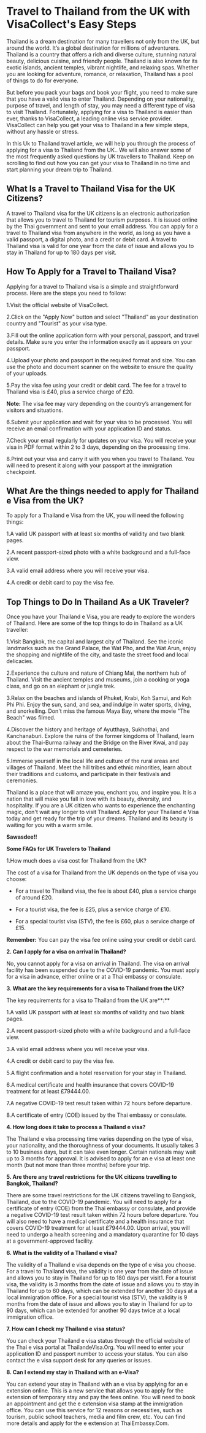 # Travel to Thailand from the UK with VisaCollect's Easy Steps

Thailand is a dream destination for many travellers not only from the UK, but around the world. It’s a global destination for millions of adventurers. Thailand is a country that offers a rich and diverse culture, stunning natural beauty, delicious cuisine, and friendly people. Thailand is also known for its exotic islands, ancient temples, vibrant nightlife, and relaxing spas. Whether you are looking for adventure, romance, or relaxation, Thailand has a pool of things to do for everyone.

But before you pack your bags and book your flight, you need to make sure that you have a valid visa to enter Thailand. Depending on your nationality, purpose of travel, and length of stay, you may need a different type of visa to visit Thailand. Fortunately, applying for a visa to Thailand is easier than ever, thanks to VisaCollect, a leading online visa service provider. VisaCollect can help you get your visa to Thailand in a few simple steps, without any hassle or stress.

In this Uk to Thailand travel article, we will help you through the process of applying for a visa to Thailand from the UK.. We will also answer some of the most frequently asked questions by UK travellers to Thailand. Keep on scrolling to find out how you can get your visa to Thailand in no time and start planning your dream trip to Thailand.

## What Is a Travel to Thailand Visa for the UK Citizens?

A travel to Thailand visa for the UK citizens is an electronic authorization that allows you to travel to Thailand for tourism purposes. It is issued online by the Thai government and sent to your email address. You can apply for a travel to Thailand visa from anywhere in the world, as long as you have a valid passport, a digital photo, and a credit or debit card. A travel to Thailand visa is valid for one year from the date of issue and allows you to stay in Thailand for up to 180 days per visit.

## How To Apply for a Travel to Thailand Visa?

Applying for a travel to Thailand visa is a simple and straightforward process. Here are the steps you need to follow:


1.Visit the official website of VisaCollect.

2.Click on the "Apply Now" button and select "Thailand" as your destination country and "Tourist" as your visa type.

3.Fill out the online application form with your personal, passport, and travel details. Make sure you enter the information exactly as it appears on your passport.

4.Upload your photo and passport in the required format and size. You can use the photo and document scanner on the website to ensure the quality of your uploads.

5.Pay the visa fee using your credit or debit card. The fee for a travel to Thailand visa is £40, plus a service charge of £20.

**Note:** The visa fee may vary depending on the country’s arrangement for visitors and situations.

6.Submit your application and wait for your visa to be processed. You will receive an email confirmation with your application ID and status.

7.Check your email regularly for updates on your visa. You will receive your visa in PDF format within 2 to 3 days, depending on the processing time.

8.Print out your visa and carry it with you when you travel to Thailand. You will need to present it along with your passport at the immigration checkpoint.

## What Are the things needed to apply for Thailand e Visa from the UK?

To apply for a Thailand e Visa from the UK, you will need the following things:

1.A valid UK passport with at least six months of validity and two blank pages.

2.A recent passport-sized photo with a white background and a full-face view.

3.A valid email address where you will receive your visa.

4.A credit or debit card to pay the visa fee.

## Top Things to Do In Thailand As a UK Traveler?

Once you have your Thailand e Visa, you are ready to explore the wonders of Thailand. Here are some of the top things to do in Thailand as a UK traveller:

1.Visit Bangkok, the capital and largest city of Thailand. See the iconic landmarks such as the Grand Palace, the Wat Pho, and the Wat Arun, enjoy the shopping and nightlife of the city, and taste the street food and local delicacies.

2.Experience the culture and nature of Chiang Mai, the northern hub of Thailand. Visit the ancient temples and museums, join a cooking or yoga class, and go on an elephant or jungle trek.

3.Relax on the beaches and islands of Phuket, Krabi, Koh Samui, and Koh Phi Phi. Enjoy the sun, sand, and sea, and indulge in water sports, diving, and snorkelling. Don't miss the famous Maya Bay, where the movie "The Beach" was filmed.

4.Discover the history and heritage of Ayutthaya, Sukhothai, and Kanchanaburi. Explore the ruins of the former kingdoms of Thailand, learn about the Thai-Burma railway and the Bridge on the River Kwai, and pay respect to the war memorials and cemeteries.

5.Immerse yourself in the local life and culture of the rural areas and villages of Thailand. Meet the hill tribes and ethnic minorities, learn about their traditions and customs, and participate in their festivals and ceremonies.

Thailand is a place that will amaze you, enchant you, and inspire you. It is a nation that will make you fall in love with its beauty, diversity, and hospitality. If you are a UK citizen who wants to experience the enchanting magic, don't wait any longer to visit Thailand. Apply for your Thailand e Visa today and get ready for the trip of your dreams. Thailand and its beauty is waiting for you with a warm smile. 

**Sawasdee!!**

**Some FAQs for UK Travelers to Thailand**

1.How much does a visa cost for Thailand from the UK?

The cost of a visa for Thailand from the UK depends on the type of visa you choose: 

- For a travel to Thailand visa, the fee is about £40, plus a service charge of around £20. 

- For a tourist visa, the fee is £25, plus a service charge of £10. 

- For a special tourist visa (STV), the fee is £60, plus a service charge of £15. 

**Remember:** You can pay the visa fee online using your credit or debit card.

**2. Can I apply for a visa on arrival in Thailand?**

No, you cannot apply for a visa on arrival in Thailand. The visa on arrival facility has been suspended due to the COVID-19 pandemic. You must apply for a visa in advance, either online or at a Thai embassy or consulate.

**3. What are the key requirements for a visa to Thailand from the UK?**

The key requirements for a visa to Thailand from the UK are**:**

1.A valid UK passport with at least six months of validity and two blank pages.

2.A recent passport-sized photo with a white background and a full-face view.

3.A valid email address where you will receive your visa.

4.A credit or debit card to pay the visa fee.

5.A flight confirmation and a hotel reservation for your stay in Thailand.

6.A medical certificate and health insurance that covers COVID-19 treatment for at least £79444.00.

7.A negative COVID-19 test result taken within 72 hours before departure.

8.A certificate of entry (COE) issued by the Thai embassy or consulate.

**4. How long does it take to process a Thailand e visa?**

The Thailand e visa processing time varies depending on the type of visa, your nationality, and the thoroughness of your documents. It usually takes 3 to 10 business days, but it can take even longer. Certain nationals may wait up to 3 months for approval. It is advised to apply for an e visa at least one month (but not more than three months) before your trip.

**5. Are there any travel restrictions for the UK citizens travelling to Bangkok, Thailand?**

There are some travel restrictions for the UK citizens travelling to Bangkok, Thailand, due to the COVID-19 pandemic. You will need to apply for a certificate of entry (COE) from the Thai embassy or consulate, and provide a negative COVID-19 test result taken within 72 hours before departure. You will also need to have a medical certificate and a health insurance that covers COVID-19 treatment for at least £79444.00. Upon arrival, you will need to undergo a health screening and a mandatory quarantine for 10 days at a government-approved facility.

**6. What is the validity of a Thailand e visa?**

The validity of a Thailand e visa depends on the type of e visa you choose. For a travel to Thailand visa, the validity is one year from the date of issue and allows you to stay in Thailand for up to 180 days per visit1. For a tourist visa, the validity is 3 months from the date of issue and allows you to stay in Thailand for up to 60 days, which can be extended for another 30 days at a local immigration office. For a special tourist visa (STV), the validity is 9 months from the date of issue and allows you to stay in Thailand for up to 90 days, which can be extended for another 90 days twice at a local immigration office.

**7. How can I check my Thailand e visa status?**

You can check your Thailand e visa status through the official website of the Thai e visa portal at ThailandeVisa.Org. You will need to enter your application ID and passport number to access your status. You can also contact the e visa support desk for any queries or issues.

**8. Can I extend my stay in Thailand with an e-Visa?**

You can extend your stay in Thailand with an e visa by applying for an e extension online. This is a new service that allows you to apply for the extension of temporary stay and pay the fees online. You will need to book an appointment and get the e extension visa stamp at the immigration office. You can use this service for 12 reasons or necessities, such as tourism, public school teachers, media and film crew, etc. You can find more details and apply for the e extension at ThaiEmbassy.Com.





